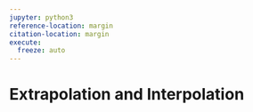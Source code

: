 ```yaml
---
jupyter: python3
reference-location: margin
citation-location: margin
execute: 
  freeze: auto
---
```


# Extrapolation and Interpolation



<!--# Grids only represent functions at discrete points, and there will be
times when we want to find good values of a function {\it between}
grid points (interpolation) or \emph{beyond} the last grid point
(extrapolation). We will use interpolation and extrapolation
techniques fairly often during this course, so let's review these
ideas.


The simplest way to estimate these values is to use the fact that two
points define a straight line. For example, suppose that we have
function values $(x_1,y_1)$ and $(x_2,y_2)$. The formula for a
straight line that passes through these two points is
\begin{equation} \label{eq:linear}
    y-y_1 = \frac{ (y_2-y_1) }{ (x_2-x_1) } (x-x_1)
\end{equation}
Once this line has been established it provides an approximation to
the true function $y(x)$ that is pretty good in the neighborhood of
the two data points. To linearly interpolate or extrapolate we simply
evaluate Eq.~(\ref{eq:linear}) at $x$ values between or beyond $x_1$
and $x_2$.

\begin{enumerate}
\probtwo \label{P:1.3} Use Eq.~(\ref{eq:linear}) to do the following
    special cases:

\begin{enumerate}
\subprob (5 pts) Find an approximate value for $y(x)$ halfway between
    the two points $x_1$ and $x_2$. Does your answer make
    sense?\\
\ifsolutions
\textit{Solution:}
\begin{equation}
x = x_1 + {1 \over 2} (x_2 - x_1)
\end{equation}
\begin{align}
    y-y_1 &= \frac{ (y_2-y_1) }{ (x_2-x_1) } (x_1 + {1 \over 2} (x_2 -
    x_1)-x_1)\\
y &= \frac{ (y_2-y_1) }{ (x_2-x_1) } ({1 \over 2} (x_2 -
x_1)) + y_1\\
y &= y_1 + {1 \over 2} (y_2-y_1) \\
\end{align}

\fi
\subprob (5 pts) Find an approximate value for $y(x)$ 3/4 of the way
    from $x_1$ to $x_2$. Do you see a pattern?\\
\ifsolutions
\textit{Solution:}
\begin{align}
x &= x_1 + {3\over 4}(x_2 - x_1)\\
\end{align}
\begin{align}
    y-y_1 &= \frac{ (y_2-y_1) }{ (x_2-x_1) } (x_1 + {3 \over 4} (x_2 -
    x_1)-x_1)\\
y &= \frac{ (y_2-y_1) }{ (x_2-x_1) } ({3 \over 4} (x_2 -
x_1)) + y_1\\
y &= y_1 + {3 \over 4} (y_2-y_1) \\
\end{align}

\fi

Note: You should find that 
\begin{equation}
y(x_1 + p h) = y_1 + p (y_2 - y_1)
\end{equation}
, where $p$ is a fraction of the grid spacing. (${1\over 2}$ for part
a and ${3\over 4}$ for part b.)
\subprob (5 pts) If the spacing between grid points is $h$ (i.e.
    $x_2-x_1=h$), show that the linear extrapolation formula
    for $y(x_2+h)$ is
    \begin{equation}\label{eq:linExtrap}
        y(x_2+h) = 2 y_2 - y_1
    \end{equation}
    This provides a convenient way to estimate the function
    value one grid step beyond the last grid point. \\ 
\ifsolutions
\textit{Solution:}
Start with equation \eqref{eq:linear}
\begin{align} 
    y-y_1 &= \frac{ (y_2-y_1) }{ (x_2-x_1) } (x-x_1)\\
y &= \frac{ (y_2-y_1) }{ h } (x_2 + h -x_1) + y_1\\
&= \frac{ (y_2-y_1) }{ h } (h  + h) + y_1\\
&= \frac{ (y_2-y_1) }{ h } 2h + y_1\\
&= 2(y_2-y_1) + y_1\\
&= 2y_2-2y_1 + y_1\\
&= 2y_2-y_1\\
\end{align}
\fi

\subprob (5 pts) Also show that
    \begin{equation}\label{eq:linExtraphalf}
        y(x_2+{ h\over 2}) = {3\over 2} y_2 - {1\over 2}y_1 .
    \end{equation}
    We will use both of these formulas during the course.\\
\ifsolutions
Start with equation \eqref{eq:linear}
\begin{align} 
    y-y_1 &= \frac{ (y_2-y_1) }{ (x_2-x_1) } (x-x_1)\\
y &= \frac{ (y_2-y_1) }{ h } (x_2 + {h \over 2} -x_1) + y_1\\
&= \frac{ (y_2-y_1) }{ h } (h  + {h\over 2}) + y_1\\
&= {3\over 2}(y_2-y_1) + y_1\\
&= {3\over 2} y_2- {3\over 2} y_1 + y_1\\
&= {3\over 2} y_2-{1\over 2} y_1\\
\end{align}

\fi
\noindent\rule{4 in}{0.01 in}

\end{enumerate}
\end{enumerate}

\marginfig{Figures/f01Quadratic}{Three points define a parabola that can be
used to interpolate between the points and extrapolate beyond the
points.}

A fancier technique for finding values between and beyond grid points
is to use a parabola instead of a line. It takes three data points to
define a parabola, so we need to start with the function values
$(x_1,y_1)$, $(x_2,y_2)$, and $(x_3,y_3)$. The general formula for a
parabola is
\begin{equation}\label{eq:Parabola}
    y=a + bx + cx^2
\end{equation}
where the coefficients $a$, $b,$ and $c$ need to be chosen so that
the parabola passes through our three data points. To determine these
constants, you set up three equations that force the parabola to
match the data points, like this:
\begin{equation}\label{eq:ParabolaSet}
    y_j = a + bx_j + cx_j^2
\end{equation}
with $j=1,2,3$, and then solve for $a$, $b$, and $c$.

\begin{enumerate}
\probtwo \label{P:1.4} Use Eq.~(\ref{eq:ParabolaSet}) to create a
    set of three equations in Mathematica. For simplicity, assume
    that the points are on an evenly-spaced grid and set
    $x_2=x_1+h$ and $x_3=x_1+2h$.  Solve this set of equations to
    obtain some messy formulas for $a$, $b$, and $c$ that involve
    $x_1$, $y_1$, $y_2$, $y_3$, and $h$. Then use these formulas to solve the following
    problems:

\begin{enumerate}

\subprob (10 pts) Estimate $y(x)$ half way between $x_1$ and $x_2$,
    and then again halfway between $x_2$ and $x_3$. %Do you
%    see a pattern? (You will need to simplify the answer that
%    Mathematica spits out to see the pattern.)

\subprob (10 pts) Show that the quadratic extrapolation formula for
    $y(x_3+h)$ (i.e. the value one grid point beyond $x_3$)
    is
    \begin{equation}\label{eq:quadExtrap}
        y(x_3+h) = y_1 - 3 y_2 + 3 y_3
    \end{equation}
    Also find the formula for $y(x_3+h/2)$.\\
    
\ifsolutions
Answer:  You should find that the interpolated value between $x_1$ and
$x_2$ is
\begin{equation}
{1\over 8} \left( 3 y_1 + 6 y_2 - y_3\right)
\end{equation}
and the value in between $x_2$ and $x_3$ is
\begin{equation}
{1\over 8} \left( - y_1 + 6 y_2 + 3 y_3\right)
\end{equation}

\fi
-->